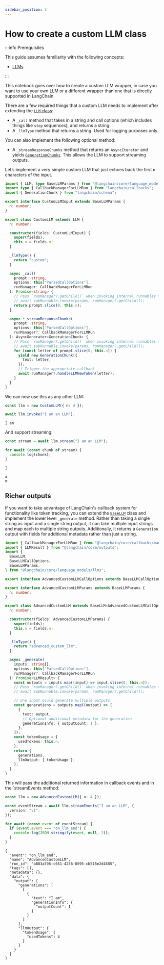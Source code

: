 ```yaml
---
sidebar_position: 3
---
```


# How to create a custom LLM class

:::info Prerequisites

This guide assumes familiarity with the following concepts:

- [LLMs](/docs/concepts/#llms)

:::

This notebook goes over how to create a custom LLM wrapper, in case you want to use your own LLM or a different wrapper than one that is directly supported in LangChain.

There are a few required things that a custom LLM needs to implement after extending the [`LLM` class](https://api.js.langchain.com/classes/langchain_core_language_models_llms.LLM.html):

- A `_call` method that takes in a string and call options (which includes things like `stop` sequences), and returns a string.
- A `_llmType` method that returns a string. Used for logging purposes only.

You can also implement the following optional method:

- A `_streamResponseChunks` method that returns an `AsyncIterator` and yields [`GenerationChunks`](https://api.js.langchain.com/classes/langchain_core_outputs.GenerationChunk.html). This allows the LLM to support streaming outputs.

Let’s implement a very simple custom LLM that just echoes back the first `n` characters of the input.

```typescript
import { LLM, type BaseLLMParams } from "@langchain/core/language_models/llms";
import type { CallbackManagerForLLMRun } from "langchain/callbacks";
import { GenerationChunk } from "langchain/schema";

export interface CustomLLMInput extends BaseLLMParams {
  n: number;
}

export class CustomLLM extends LLM {
  n: number;

  constructor(fields: CustomLLMInput) {
    super(fields);
    this.n = fields.n;
  }

  _llmType() {
    return "custom";
  }

  async _call(
    prompt: string,
    options: this["ParsedCallOptions"],
    runManager: CallbackManagerForLLMRun
  ): Promise<string> {
    // Pass `runManager?.getChild()` when invoking internal runnables to enable tracing
    // await subRunnable.invoke(params, runManager?.getChild());
    return prompt.slice(0, this.n);
  }

  async *_streamResponseChunks(
    prompt: string,
    options: this["ParsedCallOptions"],
    runManager?: CallbackManagerForLLMRun
  ): AsyncGenerator<GenerationChunk> {
    // Pass `runManager?.getChild()` when invoking internal runnables to enable tracing
    // await subRunnable.invoke(params, runManager?.getChild());
    for (const letter of prompt.slice(0, this.n)) {
      yield new GenerationChunk({
        text: letter,
      });
      // Trigger the appropriate callback
      await runManager?.handleLLMNewToken(letter);
    }
  }
}
```

We can now use this as any other LLM:

```typescript
const llm = new CustomLLM({ n: 4 });

await llm.invoke("I am an LLM");
```

```
I am
```

And support streaming:

```typescript
const stream = await llm.stream("I am an LLM");

for await (const chunk of stream) {
  console.log(chunk);
}
```

```
I

a
m
```

## Richer outputs

If you want to take advantage of LangChain's callback system for functionality like token tracking, you can extend the [`BaseLLM`](https://api.js.langchain.com/classes/langchain_core_language_models_llms.BaseLLM.html) class and implement the lower level
`_generate` method. Rather than taking a single string as input and a single string output, it can take multiple input strings and map each to multiple string outputs.
Additionally, it returns a `Generation` output with fields for additional metadata rather than just a string.

```ts
import { CallbackManagerForLLMRun } from "@langchain/core/callbacks/manager";
import { LLMResult } from "@langchain/core/outputs";
import {
  BaseLLM,
  BaseLLMCallOptions,
  BaseLLMParams,
} from "@langchain/core/language_models/llms";

export interface AdvancedCustomLLMCallOptions extends BaseLLMCallOptions {}

export interface AdvancedCustomLLMParams extends BaseLLMParams {
  n: number;
}

export class AdvancedCustomLLM extends BaseLLM<AdvancedCustomLLMCallOptions> {
  n: number;

  constructor(fields: AdvancedCustomLLMParams) {
    super(fields);
    this.n = fields.n;
  }

  _llmType() {
    return "advanced_custom_llm";
  }

  async _generate(
    inputs: string[],
    options: this["ParsedCallOptions"],
    runManager?: CallbackManagerForLLMRun
  ): Promise<LLMResult> {
    const outputs = inputs.map((input) => input.slice(0, this.n));
    // Pass `runManager?.getChild()` when invoking internal runnables to enable tracing
    // await subRunnable.invoke(params, runManager?.getChild());

    // One input could generate multiple outputs.
    const generations = outputs.map((output) => [
      {
        text: output,
        // Optional additional metadata for the generation
        generationInfo: { outputCount: 1 },
      },
    ]);
    const tokenUsage = {
      usedTokens: this.n,
    };
    return {
      generations,
      llmOutput: { tokenUsage },
    };
  }
}
```

This will pass the additional returned information in callback events and in the `streamEvents method:

```ts
const llm = new AdvancedCustomLLM({ n: 4 });

const eventStream = await llm.streamEvents("I am an LLM", {
  version: "v1",
});

for await (const event of eventStream) {
  if (event.event === "on_llm_end") {
    console.log(JSON.stringify(event, null, 2));
  }
}
```

```
{
  "event": "on_llm_end",
  "name": "AdvancedCustomLLM",
  "run_id": "a883a705-c651-4236-8095-cb515e2d4885",
  "tags": [],
  "metadata": {},
  "data": {
    "output": {
      "generations": [
        [
          {
            "text": "I am",
            "generationInfo": {
              "outputCount": 1
            }
          }
        ]
      ],
      "llmOutput": {
        "tokenUsage": {
          "usedTokens": 4
        }
      }
    }
  }
}
```
